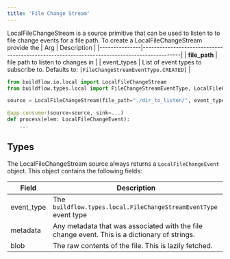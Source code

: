 ```yaml
---
title: 'File Change Stream'
---
```


LocalFileChangeStream is a source primitive that can be used to listen to to file change events for a file path. To create a LocalFileChangeStream provide the 
| Arg           | Description                                                                                |
|---------------|--------------------------------------------------------------------------------------------|
| **file_path** | file path to listen to changes in                                                          |
| event_types   | List of event types to subscribe to. Defaults to:  ` [FileChangeStreamEventType.CREATED] ` |


```python
from buildflow.io.local import LocalFileChangeStream
from buildflow.types.local import FileChangeStreamEventType, LocalFileChangeEvent

source = LocalFileChangeStream(file_path="./dir_to_listen/", event_types=[FileChangeStreamEventType.CREATED])

@app.consumer(source=source, sink=...)
def process(elem: LocalFileChangeEvent):
    ...
```

## Types

The LocalFileChangeStream source always returns a `LocalFileChangeEvent` object. This object contains the following fields:

| Field      | Description                                                                                   |
|------------|-----------------------------------------------------------------------------------------------|
| event_type | The `buildflow.types.local.FileChangeStreamEventType` event type                                  |
| metadata   | Any metadata that was associated with the file change event. This is a dictionary of strings. |
| blob       | The raw contents of the file. This is lazily fetched.                                         |
